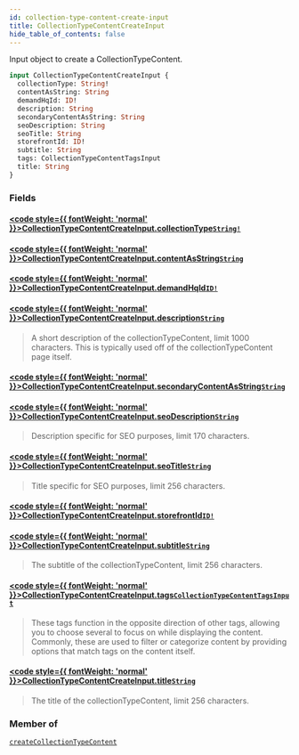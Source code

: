 ```yaml
---
id: collection-type-content-create-input
title: CollectionTypeContentCreateInput
hide_table_of_contents: false
---
```








Input object to create a CollectionTypeContent.

```graphql
input CollectionTypeContentCreateInput {
  collectionType: String!
  contentAsString: String
  demandHqId: ID!
  description: String
  secondaryContentAsString: String
  seoDescription: String
  seoTitle: String
  storefrontId: ID!
  subtitle: String
  tags: CollectionTypeContentTagsInput
  title: String
}
```


### Fields

#### [<code style={{ fontWeight: 'normal' }}>CollectionTypeContentCreateInput.<b>collectionType</b></code>](#)<Bullet />[`String!`](/demand/api/graphql-admin/reference/scalars/string) <Badge class="secondary" text="non-null"/> <Badge class="secondary" text="scalar"/>
> 
> 

#### [<code style={{ fontWeight: 'normal' }}>CollectionTypeContentCreateInput.<b>contentAsString</b></code>](#)<Bullet />[`String`](/demand/api/graphql-admin/reference/scalars/string) <Badge class="secondary" text="scalar"/>
> 
> 

#### [<code style={{ fontWeight: 'normal' }}>CollectionTypeContentCreateInput.<b>demandHqId</b></code>](#)<Bullet />[`ID!`](/demand/api/graphql-admin/reference/scalars/id) <Badge class="secondary" text="non-null"/> <Badge class="secondary" text="scalar"/>
> 
> 

#### [<code style={{ fontWeight: 'normal' }}>CollectionTypeContentCreateInput.<b>description</b></code>](#)<Bullet />[`String`](/demand/api/graphql-admin/reference/scalars/string) <Badge class="secondary" text="scalar"/>
> A short description of the collectionTypeContent, limit 1000 characters. This
is typically used off of the collectionTypeContent page itself.
> 

#### [<code style={{ fontWeight: 'normal' }}>CollectionTypeContentCreateInput.<b>secondaryContentAsString</b></code>](#)<Bullet />[`String`](/demand/api/graphql-admin/reference/scalars/string) <Badge class="secondary" text="scalar"/>
> 
> 

#### [<code style={{ fontWeight: 'normal' }}>CollectionTypeContentCreateInput.<b>seoDescription</b></code>](#)<Bullet />[`String`](/demand/api/graphql-admin/reference/scalars/string) <Badge class="secondary" text="scalar"/>
> Description specific for SEO purposes, limit 170 characters.
> 

#### [<code style={{ fontWeight: 'normal' }}>CollectionTypeContentCreateInput.<b>seoTitle</b></code>](#)<Bullet />[`String`](/demand/api/graphql-admin/reference/scalars/string) <Badge class="secondary" text="scalar"/>
> Title specific for SEO purposes, limit 256 characters.
> 

#### [<code style={{ fontWeight: 'normal' }}>CollectionTypeContentCreateInput.<b>storefrontId</b></code>](#)<Bullet />[`ID!`](/demand/api/graphql-admin/reference/scalars/id) <Badge class="secondary" text="non-null"/> <Badge class="secondary" text="scalar"/>
> 
> 

#### [<code style={{ fontWeight: 'normal' }}>CollectionTypeContentCreateInput.<b>subtitle</b></code>](#)<Bullet />[`String`](/demand/api/graphql-admin/reference/scalars/string) <Badge class="secondary" text="scalar"/>
> The subtitle of the collectionTypeContent, limit 256 characters.
> 

#### [<code style={{ fontWeight: 'normal' }}>CollectionTypeContentCreateInput.<b>tags</b></code>](#)<Bullet />[`CollectionTypeContentTagsInput`](/demand/api/graphql-admin/reference/inputs/collection-type-content-tags-input) <Badge class="secondary" text="input"/>
> These tags function in the opposite direction of other tags, allowing you to
choose several to focus on while displaying the content.
Commonly, these are used to filter or categorize content by providing options that match tags on the content itself.
> 

#### [<code style={{ fontWeight: 'normal' }}>CollectionTypeContentCreateInput.<b>title</b></code>](#)<Bullet />[`String`](/demand/api/graphql-admin/reference/scalars/string) <Badge class="secondary" text="scalar"/>
> The title of the collectionTypeContent, limit 256 characters.
> 



### Member of

[`createCollectionTypeContent`](/demand/api/graphql-admin/reference/mutations/create-collection-type-content)  <Badge class="secondary" text="mutation"/>



